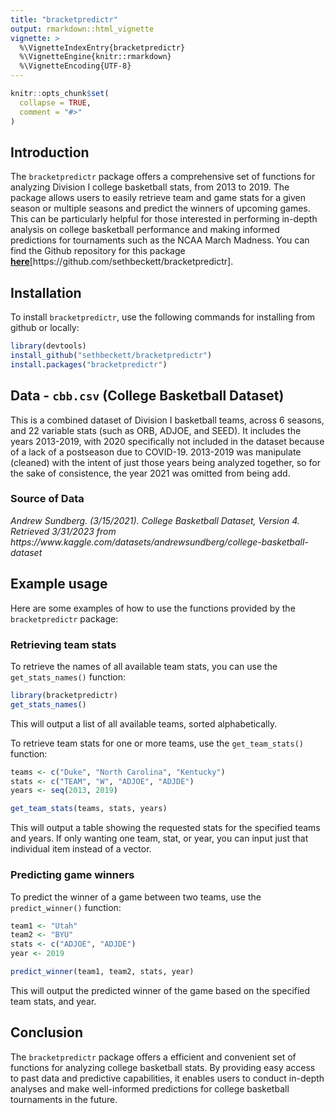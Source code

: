 ```yaml
---
title: "bracketpredictr"
output: rmarkdown::html_vignette
vignette: >
  %\VignetteIndexEntry{bracketpredictr}
  %\VignetteEngine{knitr::rmarkdown}
  %\VignetteEncoding{UTF-8}
---
```


```r
knitr::opts_chunk$set(
  collapse = TRUE,
  comment = "#>"
)
```

## Introduction

The `` bracketpredictr `` package offers a comprehensive set of functions for analyzing Division I college basketball stats, from 2013 to 2019. The package allows users to easily retrieve team and game stats for a given season or multiple seasons and predict the winners of upcoming games. This can be particularly helpful for those interested in performing in-depth analysis on college basketball performance and making informed predictions for tournaments such as the NCAA March Madness. You can find the Github repository for this package **[here](https://github.com/sethbeckett/bracketpredictr)**[https://github.com/sethbeckett/bracketpredictr].

## Installation

To install `bracketpredictr`, use the following commands for installing from github or locally:

```r
library(devtools)
install_github("sethbeckett/bracketpredictr")
install.packages("bracketpredictr")
```

## Data - `cbb.csv` (College Basketball Dataset)

This is a combined dataset of Division I basketball teams, across 6 seasons, and 22 variable stats (such as ORB, ADJOE, and SEED). It includes the years 2013-2019, with 2020 specifically not included in the dataset because of a lack of a postseason due to COVID-19. 2013-2019 was manipulate (cleaned) with the intent of just those years being analyzed together, so for the sake of consistence, the year 2021 was omitted from being add. 

### Source of Data
*Andrew Sundberg. (3/15/2021). College Basketball Dataset, Version 4. Retrieved 3/31/2023 from https://www.kaggle.com/datasets/andrewsundberg/college-basketball-dataset*

## Example usage
Here are some examples of how to use the functions provided by the `bracketpredictr` package:

### Retrieving team stats

To retrieve the names of all available team stats, you can use the `get_stats_names()` function:

```r
library(bracketpredictr)
get_stats_names()
```

This will output a list of all available teams, sorted alphabetically.

To retrieve team stats for one or more teams, use the `get_team_stats()` function:

```r
teams <- c("Duke", "North Carolina", "Kentucky")
stats <- c("TEAM", "W", "ADJOE", "ADJDE")
years <- seq(2013, 2019)

get_team_stats(teams, stats, years)
```

This will output a table showing the requested stats for the specified teams and years. If only wanting one team, stat, or year, you can input just that individual item instead of a vector.

### Predicting game winners

To predict the winner of a game between two teams, use the `predict_winner()` function:

```r
team1 <- "Utah"
team2 <- "BYU"
stats <- c("ADJOE", "ADJDE")
year <- 2019

predict_winner(team1, team2, stats, year)
```

This will output the predicted winner of the game based on the specified team stats, and year.

## Conclusion

The `bracketpredictr` package offers a efficient and convenient set of functions for analyzing college basketball stats. By providing easy access to past data and predictive capabilities, it enables users to conduct in-depth analyses and make well-informed predictions for college basketball tournaments in the future.
